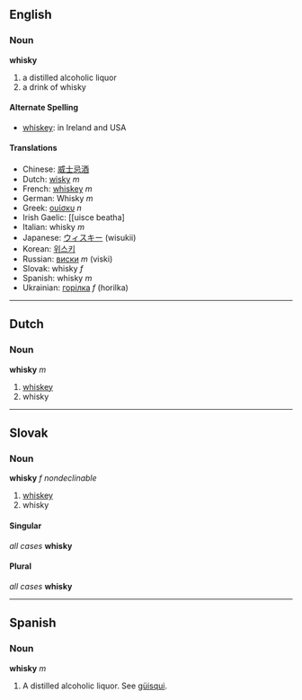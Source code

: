 == English ==
=== Noun ===
'''whisky'''
# a distilled alcoholic liquor
# a drink of whisky
==== Alternate Spelling ====
* [[whiskey]]: in Ireland and USA

==== Translations ====
*Chinese: [[威士忌酒]]
*Dutch: [[wisky]] ''m''
*French: [[whiskey]] ''m''
*German: Whisky ''m''
*Greek: [[ουίσκυ]] ''n''
*Irish Gaelic: [[uisce beatha]
*Italian: whisky ''m''
*Japanese: [[ウィスキー]] (wisukii)
*Korean: [[위스키]]
*Russian: [[виски]] ''m'' (viski)
*Slovak: whisky ''f''
*Spanish: whisky ''m''
*Ukrainian: [[горілка]] ''f'' (horilka)

----
== Dutch ==
=== Noun ===
'''whisky''' ''m''

# [[whiskey]]
# whisky

----
== Slovak ==
=== Noun ===
'''whisky''' ''f nondeclinable''
# [[whiskey]]
# whisky
==== Singular ====
''all cases'' '''whisky'''
==== Plural ====
''all cases'' '''whisky'''

----

==Spanish==

===Noun===
'''whisky''' ''m''

# A distilled alcoholic liquor. See [[güisqui]].